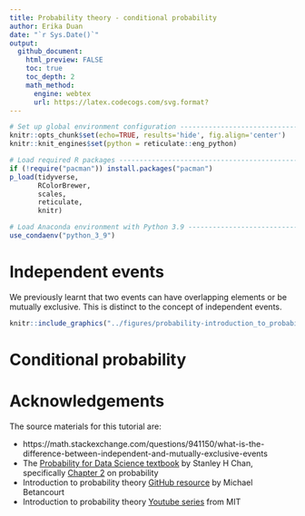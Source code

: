 ```yaml
---
title: Probability theory - conditional probability
author: Erika Duan
date: "`r Sys.Date()`"
output:
  github_document:
    html_preview: FALSE
    toc: true
    toc_depth: 2
    math_method:
      engine: webtex
      url: https://latex.codecogs.com/svg.format?
---  
```


```r
# Set up global environment configuration --------------------------------------
knitr::opts_chunk$set(echo=TRUE, results='hide', fig.align='center')
knitr::knit_engines$set(python = reticulate::eng_python)
```

```r
# Load required R packages -----------------------------------------------------
if (!require("pacman")) install.packages("pacman")
p_load(tidyverse,
       RColorBrewer,
       scales,
       reticulate,
       knitr)

# Load Anaconda environment with Python 3.9 ------------------------------------
use_condaenv("python_3_9")
```


# Independent events       

We previously learnt that two events can have overlapping elements or be mutually exclusive. This is distinct to the concept of independent events.  

```r
knitr::include_graphics("../figures/probability-introduction_to_probability-set_mutually_exclusive.svg")
```


# Conditional probability  


# Acknowledgements  

The source materials for this tutorial are:   

+ https://math.stackexchange.com/questions/941150/what-is-the-difference-between-independent-and-mutually-exclusive-events  
+ The [Probability for Data Science textbook](https://probability4datascience.com/) by Stanley H Chan, specifically [Chapter 2](https://drive.google.com/file/d/1v9jLsbwG5Tl5d7XfLCfmhHuOkZZUOVNa/view) on probability     
+ Introduction to probability theory [GitHub resource](https://betanalpha.github.io/assets/case_studies/probability_theory.html) by Michael Betancourt   
+ Introduction to probability theory [Youtube series](https://www.youtube.com/playlist?list=PLUl4u3cNGP60hI9ATjSFgLZpbNJ7myAg6) from MIT   